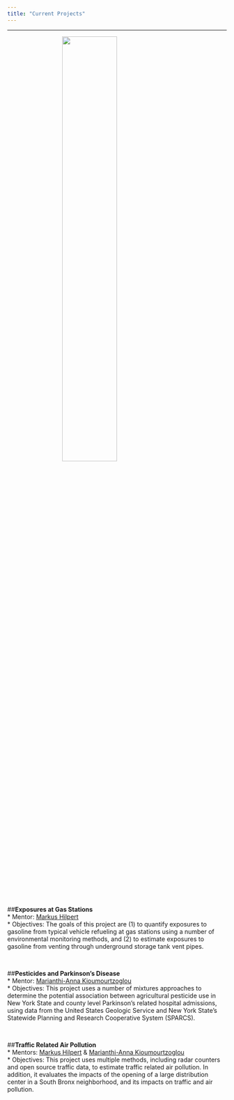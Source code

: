 ```yaml
---
title: "Current Projects"
---
```


***

<img src="images/mailman.png" style="width:50%; display: block; margin: 0 auto">

<br>

##**Exposures at Gas Stations**  
* Mentor: [Markus Hilpert](https://www.mailman.columbia.edu/people/our-faculty/mh3632)  
* Objectives: The goals of this project are (1) to quantify exposures to gasoline from typical vehicle refueling at gas stations using a number of environmental monitoring methods, and (2) to estimate exposures to gasoline from venting through underground storage tank vent pipes.  

<br>

##**Pesticides and Parkinson's Disease**  
* Mentor: [Marianthi-Anna  Kioumourtzoglou](https://www.mailman.columbia.edu/people/our-faculty/mk3961)  
* Objectives: This project uses a number of mixtures approaches to determine the potential association between agricultural pesticide use in New York State and county level Parkinson's related hospital admissions, using data from the United States Geologic Service and New York State's Statewide Planning and Research Cooperative System (SPARCS).

<br>

##**Traffic Related Air Pollution**  
* Mentors: [Markus Hilpert](https://www.mailman.columbia.edu/people/our-faculty/mh3632) & [Marianthi-Anna  Kioumourtzoglou](https://www.mailman.columbia.edu/people/our-faculty/mk3961)  
* Objectives: This project uses multiple methods, including radar counters and open source traffic data, to estimate traffic related air pollution. In addition, it evaluates the impacts of the opening of a large distribution center in a South Bronx neighborhood, and its impacts on traffic and air pollution. 



